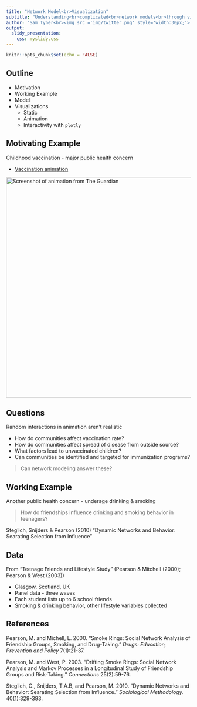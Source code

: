 ```yaml
---
title: "Network Model<br>Visualization"
subtitle: "Understanding<br>complicated<br>network models<br>through visualization"
author: "Sam Tyner<br><img src ='img/twitter.png' style='width:30px;'> @sctyner <br> <img src ='img/github.png' style='width:30px;'> @sctyner"
output: 
  slidy_presentation:
    css: myslidy.css
---
```


```r
knitr::opts_chunk$set(echo = FALSE)
```

## Outline

- Motivation
- Working Example
- Model
- Visualizations
    * Static
    * Animation
    * Interactivity with `plotly`

## Motivating Example

Childhood vaccination - major public health concern

- [Vaccination animation](https://www.theguardian.com/society/ng-interactive/2015/feb/05/-sp-watch-how-measles-outbreak-spreads-when-kids-get-vaccinated)

<img src="img/guardian.png" alt="Screenshot of animation from The Guardian" style="width:600px;">

## Questions

Random interactions in animation aren't realistic

- How do communities affect vaccination rate?
- How do communities affect spread of disease from outside source? 
- What factors lead to unvaccinated children?
- Can communities be identified and targeted for immunization programs?

> Can network modeling answer these? 

## Working Example

Another public health concern - underage drinking & smoking

> How do friendships influence drinking and smoking behavior in teenagers?

Steglich, Snijders & Pearson (2010) "Dynamic Networks and Behavior: Searating Selection from Influence"

## Data

From "Teenage Friends and Lifestyle Study" (Pearson & Mitchell (2000); Pearson & West (2003))

- Glasgow, Scotland, UK
- Panel data - three waves
- Each student lists up to 6 school friends
- Smoking & drinking behavior, other lifestyle variables collected

## References

Pearson, M. and Michell, L. 2000. "Smoke Rings: Social Network Analysis of Friendship Groups, Smoking, and Drug-Taking." *Drugs: Education, Prevention and Policy* 7(1):21-37.

Pearson, M. and West, P. 2003. "Drifting Smoke Rings: Social Network Analysis and Markov Processes in a Longitudinal Study of Friendship Groups and Risk-Taking." *Connections* 25(2):59-76.

Steglich, C., Snijders, T.A.B, and Pearson, M. 2010. "Dynamic Networks and Behavior: Searating Selection from Influence." *Sociological Methodology.* 40(1):329-393.

